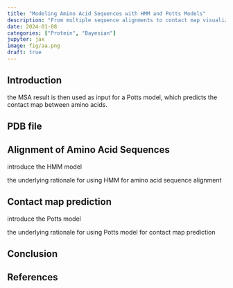 ```yaml
---
title: "Modeling Amino Acid Sequences with HMM and Potts Models"
description: "From multiple sequence alignments to contact map visualization"
date: 2024-01-08
categories: ["Protein", "Bayesian"]
jupyter: jax
image: fig/aa.png
draft: true
---
```


## Introduction

the MSA result is then used as input for a Potts model, which predicts the contact map between amino acids. 

## PDB file



## Alignment of Amino Acid Sequences

introduce the HMM model

the underlying rationale for using HMM for amino acid sequence alignment

## Contact map prediction 

introduce the Potts model

the underlying rationale for using Potts model for contact map prediction

## Conclusion

## References
